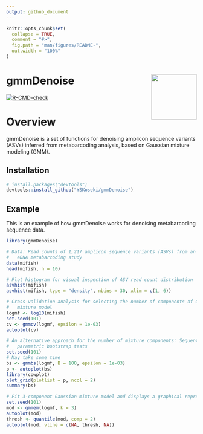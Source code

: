 ```yaml
---
output: github_document
---
```


<!-- README.md is generated from README.Rmd. Please edit that file -->

```r
knitr::opts_chunk$set(
  collapse = TRUE,
  comment = "#>",
  fig.path = "man/figures/README-",
  out.width = "100%"
)
```

# gmmDenoise <img src="man/figures/logo.png" align="right" width="120" />

<!-- badges: start -->
[![R-CMD-check](https://github.com/YSKoseki/gmmDenoise/workflows/R-CMD-check/badge.svg)](https://github.com/YSKoseki/gmmDenoise/actions)
<!-- badges: end -->

# Overview

gmmDenoise is a set of functions for denoising amplicon sequence variants (ASVs) inferred from metabarcoding analysis, based on Gaussian mixture modeling (GMM).

## Installation

```r
# install.packages("devtools")
devtools::install_github("YSKoseki/gmmDenoise")
```

## Example

This is an example of how gmmDenoise works for denoising metabarcoding sequence data.

```r
library(gmmDenoise)
```

```r
# Data: Read counts of 1,217 amplicon sequence variants (ASVs) from an
#   eDNA metabarcoding study
data(mifish)
head(mifish, n = 10)

# Plot histogram for visual inspection of ASV read count distribution
asvhist(mifish)
asvhist(mifish, type = "density", nbins = 30, xlim = c(1, 6))

# Cross-validation analysis for selecting the number of components of Gaussian
#   mixture model
logmf <- log10(mifish)
set.seed(101)
cv <- gmmcv(logmf, epsilon = 1e-03)
autoplot(cv)

# An alternative approach for the number of mixture components: Sequential
#   parametric bootstrap tests 
set.seed(101)
# May take some time
bs <- gmmbs(logmf, B = 100, epsilon = 1e-03)
p <- autoplot(bs)
library(cowplot)
plot_grid(plotlist = p, ncol = 2)
summary(bs)

# Fit 3-component Gaussian mixture model and displays a graphical representation of the output
set.seed(101)
mod <- gmmem(logmf, k = 3)
autoplot(mod)
thresh <- quantile(mod, comp = 2)
autoplot(mod, vline = c(NA, thresh, NA))
```

<!--
You'll still need to render `README.Rmd` regularly, to keep `README.md` up-to-date. `devtools::build_readme()` is handy for this. You could also use GitHub Actions to re-render `README.Rmd` every time you push. An example workflow can be found here: <https://github.com/r-lib/actions/tree/v1/examples>.
-->

